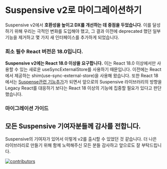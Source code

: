 
# Suspensive v2로 마이그레이션하기

Suspensive v2에서 **호환성을 높이고 DX를 개선하는 데 중점을 두었습니다**.
이를 달성하기 위해 우리는 극적인 변화를 도입해야 했고, 그 결과 이전에 deprecated 했던 일부 기능을 제거하고 몇 가지 새 인터페이스를 추가하게 되었습니다.

### 최소 필수 React 버전은 18.0입니다.

**Suspensive v2에는 React 18.0 이상을 요구합니다.** 이는 React 18.0 이상에서만 사용할 수 있는 새로운 useSyncExternalStore를 사용하기 때문입니다. 이전에는 React에서 제공하는 shim(use-sync-external-store)을 사용해 왔습니다.
또한 React 18에서는 [Suspense관련 기능추가](https://legacy.reactjs.org/blog/2022/03/29/react-v18.html)가 되면서 앞으로의 Suspensive 라이브러리의 방향을 Legacy React를 대응하기 보다는 React 18 이상의 기능에 집중할 필요가 있다고 판단했습니다.

### 마이그레이션 가이드

<Cards num={2}>
  <Cards.Card title="@suspensive/react v2 보기" href="/docs/react/migrate-to-v2" />
  <Cards.Card title="@suspensive/react-query v2 보기" href="/docs/react-query/migrate-to-v2" />
</Cards>

## 모든 Suspensive 기여자분들께 감사를 전합니다.

Suspensive의 기여자가 있어서 이렇게 v2를 출시할 수 있었던 것 같습니다. 더 나은 라이브러리로 만들기 위해 함께 노력해주신 모든 분들 감사하고 앞으로도 잘 부탁드립니다.

[![contributors](https://contrib.rocks/image?repo=toss/suspensive)](https://github.com/toss/suspensive/graphs/contributors)
